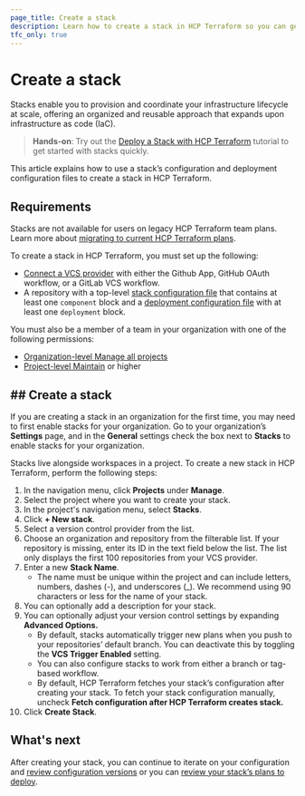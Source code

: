 ```yaml
---
page_title: Create a stack
description: Learn how to create a stack in HCP Terraform so you can get started deploying your infrastructure.
tfc_only: true
---
```


# Create a stack

Stacks enable you to provision and coordinate your infrastructure lifecycle at scale, offering an organized and reusable approach that expands upon infrastructure as code (IaC). 

> **Hands-on**: Try out the [Deploy a Stack with HCP Terraform](/terraform/tutorials/cloud/stacks-deploy) tutorial to get started with stacks quickly.

This article explains how to use a stack’s configuration and deployment configuration files to create a stack in HCP Terraform.

## Requirements

Stacks are not available for users on legacy HCP Terraform team plans. Learn more about [migrating to current HCP Terraform plans](/terraform/cloud-docs/overview/migrate-teams-standard). 

To create a stack in HCP Terraform, you must set up the following:
* [Connect a VCS provider](/terraform/cloud-docs/vcs) with either the Github App, GitHub OAuth workflow, or a GitLab VCS workflow.
* A repository with a top-level [stack configuration file](/terraform/language/stacks/create/config) that contains at least one `component` block and a [deployment configuration file](/terraform/language/stacks/reference/tfdeploy) with at least one `deployment` block.

You must also be a member of a team in your organization with one of the following permissions:
* [Organization-level Manage all projects](/terraform/cloud-docs/users-teams-organizations/permissions#manage-all-projects)
* [Project-level Maintain](/terraform/cloud-docs/users-teams-organizations/permissions#maintain) or higher

## ## Create a stack

If you are creating a stack in an organization for the first time, you may need to first enable stacks for your organization. Go to your organization’s **Settings** page, and in the **General** settings check the box next to **Stacks** to enable stacks for your organization. 

Stacks live alongside workspaces in a project. To create a new stack in HCP Terraform, perform the following steps:

1. In the navigation menu, click **Projects** under **Manage**.  
1. Select the project where you want to create your stack.  
1. In the project's navigation menu, select **Stacks**.  
1. Click **+ New stack**.  
1. Select a version control provider from the list.  
1. Choose an organization and repository from the filterable list. If your repository is missing, enter its ID in the text field below the list. The list only displays the first 100 repositories from your VCS provider.  
1. Enter a new **Stack Name**.   
    * The name must be unique within the project and can include letters, numbers, dashes (-), and underscores (_). We recommend using 90 characters or less for the name of your stack.   
1. You can optionally add a description for your stack.  
1. You can optionally adjust your version control settings by expanding **Advanced Options.**  
    * By default, stacks automatically trigger new plans when you push to your repositories’ default branch. You can deactivate this by toggling the **VCS Trigger Enabled** setting.  
    * You can also configure stacks to work from either a branch or tag-based workflow.   
    * By default, HCP Terraform fetches your stack’s configuration after creating your stack. To fetch your stack configuration manually, uncheck **Fetch configuration after HCP Terraform creates stack.**  
1. Click **Create Stack**.

## What's next
After creating your stack, you can continue to iterate on your configuration and [review configuration versions](/terraform/cloud-docs/stacks/deploy/configuration-versions) or you can [review your stack’s plans to deploy](/terraform/cloud-docs/stacks/deploy/plans).

